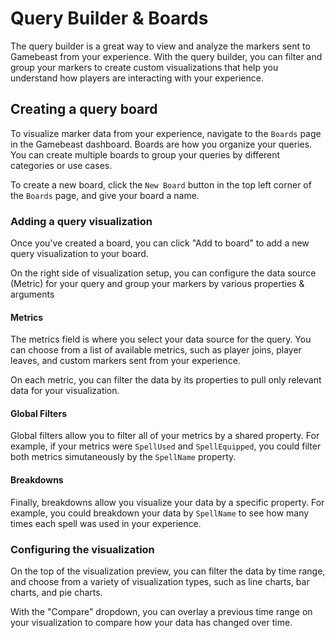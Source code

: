 
# Query Builder & Boards

The query builder is a great way to view and analyze the markers sent to Gamebeast from your experience. With the query builder, you can filter and group your markers to create custom visualizations that help you understand how players are interacting with your experience.

<YoutubeEmbed embedId="btXB5SiIWXo"/>

## Creating a query board
To visualize marker data from your experience, navigate to the `Boards` page in the Gamebeast dashboard.
Boards are how you organize your queries. You can create multiple boards to group your queries by different categories or use cases.

To create a new board, click the `New Board` button in the top left corner of the `Boards` page, and give your board a name.

### Adding a query visualization

Once you've created a board, you can click "Add to board" to add a new query visualization to your board.

On the right side of visualization setup, you can configure the data source (Metric) for your query and group your markers by various properties & arguments

#### Metrics

The metrics field is where you select your data source for the query. You can choose from a list of available metrics, such as player joins, player leaves, and custom markers sent from your experience.

On each metric, you can filter the data by its properties to pull only relevant data for your visualization.

#### Global Filters

Global filters allow you to filter all of your metrics by a shared property. For example, if your metrics were `SpellUsed` and `SpellEquipped`, you could filter both metrics simutaneously by the `SpellName` property.

#### Breakdowns

Finally, breakdowns allow you visualize your data by a specific property. For example, you could breakdown your data by `SpellName` to see how many times each spell was used in your experience.

### Configuring the visualization
On the top of the visualization preview, you can filter the data by time range, and choose from a variety of visualization types, such as line charts, bar charts, and pie charts.

With the "Compare" dropdown, you can overlay a previous time range on your visualization to compare how your data has changed over time.